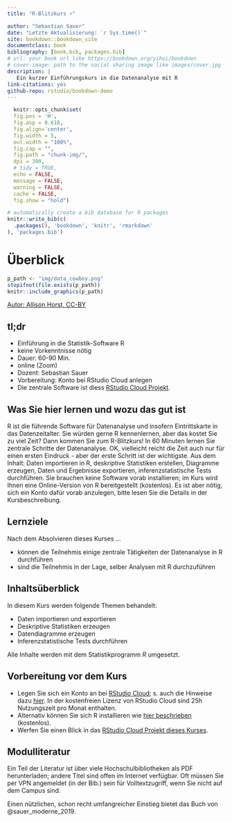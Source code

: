 ```yaml
--- 
title: "R-Blitzkurs ⚡"

author: "Sebastian Sauer"
date: "Letzte Aktualisierung: `r Sys.time()`"
site: bookdown::bookdown_site
documentclass: book
bibliography: [book.bib, packages.bib]
# url: your book url like https://bookdown.org/yihui/bookdown
# cover-image: path to the social sharing image like images/cover.jpg
description: |
   Ein kurzer Einführungskurs in die Datenanalyse mit R
link-citations: yes
github-repo: rstudio/bookdown-demo
---
```



```r
  knitr::opts_chunk$set(
  fig.pos = 'H',
  fig.asp = 0.618,
  fig.align='center',
  fig.width = 5,
  out.width = "100%",
  fig.cap = "", 
  fig.path = "chunk-img/",
  dpi = 300,
  # tidy = TRUE,
  echo = FALSE,
  message = FALSE,
  warning = FALSE,
  cache = FALSE,
  fig.show = "hold")
```






```r
# automatically create a bib database for R packages
knitr::write_bib(c(
  .packages(), 'bookdown', 'knitr', 'rmarkdown'
), 'packages.bib')
```






# Überblick





```r
p_path <- "img/data_cowboy.png"
stopifnot(file.exists(p_path))
knitr::include_graphics(p_path)
```


[Autor: Allison Horst, CC-BY](https://github.com/allisonhorst/stats-illustrations)





## tl;dr

- Einführung in die Statistik-Software R
- keine Vorkenntnisse nötig
- Dauer: 60-90 Min.
- online (Zoom)
- Dozent: Sebastian Sauer
- Vorbereitung: Konto bei RStudio Cloud anlegen
- Die zentrale Software ist diess [RStudio Cloud Projekt](https://rstudio.cloud/project/3421620).


## Was Sie hier lernen und wozu das gut ist




R ist die führende Software für Datenanalyse und insofern Eintrittskarte in das Datenzeitalter.
Sie würden gerne R kennenlernen, aber das kostet Sie zu viel Zeit?
Dann kommen Sie zum R-Blitzkurs! In 60 Minuten lernen Sie zentrale Schritte der Datenanalyse. 
OK, vielleicht reicht die Zeit auch nur für einen ersten Eindruck -
aber der erste Schritt ist der wichtigste.
Aus dem Inhalt: Daten importieren in R, deskriptive Statistiken erstellen, Diagramme erzeugen, Daten und Ergebnisse exportieren, inferenzstatistische Tests durchführen.
Sie brauchen keine Software vorab installieren; im Kurs wird Ihnen eine Online-Version von R bereitgestellt (kostenlos).
Es ist aber nötig, sich ein Konto dafür vorab anzulegen, bitte lesen Sie die Details in der Kursbeschreibung.



## Lernziele


Nach dem Absolvieren dieses Kurses ...

- können die Teilnehmis einige zentrale Tätigkeiten der Datenanalyse in R durchführen
- sind die Teilnehmis in der Lage, selber Analysen mit R durchzuführen


## Inhaltsüberblick

In diesem Kurs werden folgende Themen behandelt:

- Daten importieren und exportieren 
- Deskriptive Statistiken erzeugen 
- Datendiagramme erzeugen
- Inferenzstatistische Tests durchführen


Alle Inhalte werden mit dem Statistikprogramm *R* umgesetzt.




## Vorbereitung vor dem Kurs

- Legen Sie sich ein Konto an bei [RStudio Cloud](https://rstudio.cloud/plans/free); s. auch die Hinweise dazu [hier](https://data-se.netlify.app/2021/11/30/installation-von-r-und-seiner-freunde/#rstudio-cloud). In der kostenfreien Lizenz von RStudio Cloud sind 25h Nutzungszeit pro Monat enthalten.
- Alternativ können Sie sich R installieren wie [hier beschrieben](https://data-se.netlify.app/2021/11/30/installation-von-r-und-seiner-freunde/) (kostenlos).
- Werfen Sie einen Blick in das [RStudio Cloud Projekt dieses Kurses](https://rstudio.cloud/project/3421620).





## Modulliteratur

Ein Teil der Literatur ist über viele Hochschulbibliotheken als PDF herunterladen;
andere Titel sind offen im Internet verfügbar.
Oft müssen Sie per VPN angemeldet (in der Bib.) sein für Volltextzugriff, wenn Sie nicht auf dem Campus sind.

Einen nützlichen, schon recht umfangreicher Einstieg bietet das Buch von @sauer_moderne_2019.








